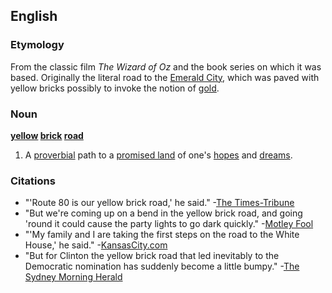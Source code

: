 ==English==
===Etymology===
From the classic film ''The Wizard of Oz'' and the book series on which it was based. Originally the literal road to the [[Emerald City]], which was paved with yellow bricks possibly to invoke the notion of [[gold]].

===Noun===
'''[[yellow]] [[brick]] [[road]]'''
#A [[proverbial]] path to a [[promised land]] of one's [[hope]]s and [[dream]]s.

===Citations===
*"'Route 80 is our yellow brick road,' he said." -[http://www.thetimes-tribune.com/site/news.cfm?newsid=19077090&BRD=2185&PAG=461&dept_id=415898&rfi= The Times-Tribune]
*"But we're coming up on a bend in the yellow brick road, and going 'round it could cause the party lights to go dark quickly." -[http://www.fool.com/investing/general/2007/12/11/the-impending-destruction-of-the-us-economy-part-1.aspx Motley Fool]
*"'My family and I are taking the first steps on the road to the White House,' he said." -[http://www.kansascity.com/news/columnists/steve_kraske/story/415406.html KansasCity.com]
*"But for Clinton the yellow brick road that led inevitably to the Democratic nomination has suddenly become a little bumpy." -[http://www.smh.com.au/news/world/hillarys-mountain-gets-higher/2007/12/20/1197740468216.html The Sydney Morning Herald]